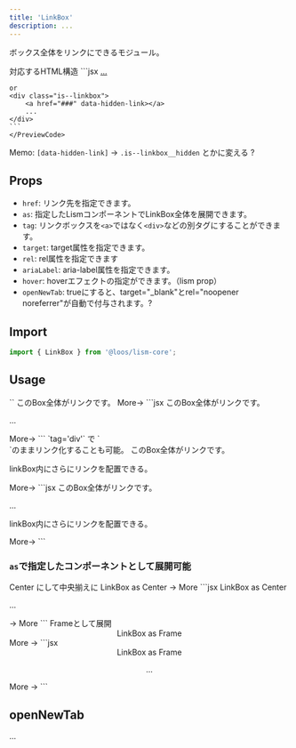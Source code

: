 ```yaml
---
title: 'LinkBox'
description: ...
---
```


ボックス全体をリンクにできるモジュール。

<Preview>
	<PreviewTitle>対応するHTML構造</PreviewTitle>
	<PreviewCode>
	```jsx
	<a href="###" class="is--linkbox">...</a>

	or
	<div class="is--linkbox">
		<a href="###" data-hidden-link></a>
		...
	</div>
	```
	</PreviewCode>
</Preview>

Memo: `[data-hidden-link]` → `.is--linkbox__hidden` とかに変える ?


## Props

- `href`: リンク先を指定できます。
- `as`: 指定したLismコンポーネントでLinkBox全体を展開できます。
- `tag`: リンクボックスを`<a>`ではなく`<div>`などの別タグにすることができます。
- `target`: target属性を指定できます。
- `rel`: rel属性を指定できます
- `ariaLabel`: aria-label属性を指定できます。
- `hover`: hoverエフェクトの指定ができます。（lism prop）
- `openNewTab`: trueにすると、target="_blank"とrel="noopener noreferrer"が自動で付与されます。?


## Import

```js
import { LinkBox } from '@loos/lism-core';
```

## Usage

<Preview>
	<PreviewTitle>
		`<LinkBox>`
	</PreviewTitle>
	<PreviewArea resize p={10}>
		<LinkBox href="#boxlink01" isFlow='s' p='box' bgc="pale">
			<Text fz="l">このBox全体がリンクです。</Text>
			<DammyText length="l" />
			<Text fz='s' ta="right" mbs={10}>More→</Text>
		</LinkBox>
	</PreviewArea>
	<PreviewCode p={30}>
		```jsx
		<LinkBox href="#boxlink01" isFlow='s' p='box' bgc="pale">
			<Text fz="l">このBox全体がリンクです。</Text>
			<p>...</p>
			<Text fz='s' ta="right" mbs={10}>More→</Text>
		</LinkBox>
		```
	</PreviewCode>
</Preview>


<Preview>
	<PreviewTitle>
		`tag='div'` で `<div>`のままリンク化することも可能。
	</PreviewTitle>
	<PreviewArea resize p={10}>
		<LinkBox tag='div' href="#boxlink02" isFlow='s' p='box' bgc="pale">
			<Text fz="l">このBox全体がリンクです。</Text>
			<DammyText length="l" />
			<p><Link href="#inner-link">linkBox内にさらにリンク</Link>を配置できる。</p>
			<Text fz='s' ta="right" mbs={10}>More→</Text>
		</LinkBox>
	</PreviewArea>
	<PreviewCode p={20}>
		```jsx
		<LinkBox tag='div' href="#boxlink02" isFlow='s' p='box' bgc="pale">
			<Text fz="l">このBox全体がリンクです。</Text>
			<p>...</p>
			<p><Link href="#inner-link">linkBox内にさらにリンク</Link>を配置できる。</p>
			<Text fz='s' ta="right" mbs={10}>More→</Text>
		</LinkBox>
		```
	</PreviewCode>
</Preview>


### `as`で指定したコンポーネントとして展開可能

<Preview>
	<PreviewTitle>
		Center にして中央揃えに
	</PreviewTitle>
	<PreviewArea resize p={10}>
		<LinkBox as={Center} href="#boxlink03" gap={20} p="box:l" bgc="pale">
			<Text fz="l">LinkBox as Center</Text>
			<DammyText length="m" />
			<Text>→ More</Text>
		</LinkBox>
	</PreviewArea>
	<PreviewCode p={20}>
		```jsx
		<LinkBox as={Center} href="#boxlink03" gap={20} p="box:l" bgc="pale">
			<Text fz="l">LinkBox as Center</Text>
			<p>...</p>
			<Text>→ More</Text>
		</LinkBox>
		```
	</PreviewCode>
</Preview>

<Preview>
	<PreviewTitle>
		Frameとして展開
	</PreviewTitle>
	<PreviewArea resize p={10}>
		<LinkBox as={Frame} href="#boxlink04" aspect="16/9" bgc="pale" p={20}>
			<Center size="cover" gap={20}>
				<Text fz="l">LinkBox as Frame</Text>
				<DammyText />
			</Center>
			<Layer position="right bottom" fz="s" p={20}>More →</Layer>
		</LinkBox>
	</PreviewArea>
	<PreviewCode p={20}>
		```jsx
		<LinkBox as={Frame} href="#boxlink04" aspect="16/9" bgc="pale" p={20}>
			<Center size="cover" gap={20}>
				<Text fz="l">LinkBox as Frame</Text>
				<p>...</p>
			</Center>
			<Layer position="right bottom" fz="s" p={20}>More →</Layer>
		</LinkBox>
		```
	</PreviewCode>
</Preview>


## openNewTab
...
